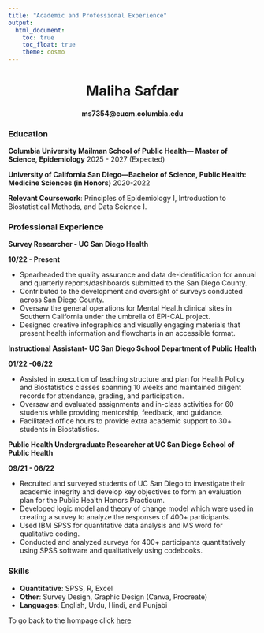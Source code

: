 ```yaml
---
title: "Academic and Professional Experience"
output: 
  html_document:
    toc: true
    toc_float: true
    theme: cosmo
---
```


<div style="text-align: center;margin-top:10px;"><h1>Maliha Safdar</h1><h4>ms7354@cucm.columbia.edu</h4></div>


### **Education**

**Columbia University Mailman School of Public Health— Master of Science, Epidemiology**
2025 - 2027 (Expected)

**University of California San Diego—Bachelor of Science, Public Health: Medicine Sciences (in Honors)**
2020-2022

**Relevant Coursework**: Principles of Epidemiology I, Introduction to Biostatistical Methods, and Data Science I.

### **Professional Experience**

**Survey Researcher -  UC San Diego Health**    

**10/22 - Present**

* Spearheaded the quality assurance and data de-identification for annual and quarterly reports/dashboards submitted to the San Diego County.
* Contributed to the development and oversight of surveys conducted across San Diego County.
* Oversaw the general operations for Mental Health clinical sites in Southern California under the umbrella of EPI-CAL project.
* Designed creative infographics and visually engaging materials that present health information and flowcharts in 
an accessible format.

**Instructional Assistant- UC San Diego School Department of Public Health**

**01/22 -06/22**

* Assisted in execution of teaching structure and plan for Health Policy and Biostatistics classes spanning 10 weeks 
and maintained diligent records for attendance, grading, and participation.
* Oversaw and evaluated assignments and in-class activities for 60 students while providing mentorship, 
feedback, and guidance.
* Facilitated office hours to provide extra academic support to 30+ students in Biostatistics.

**Public Health Undergraduate Researcher at UC San Diego School of  Public Health**

**09/21 - 06/22**

* Recruited and surveyed students of UC San Diego to investigate their academic integrity and develop key 
objectives to form an evaluation plan for the Public Health Honors Practicum.
* Developed logic model and theory of change model which were used in creating a survey to analyze the 
responses of 400+ participants.
* Used IBM SPSS for quantitative data analysis and MS word for qualitative coding.
* Conducted and analyzed surveys for 400+ participants quantitatively using SPSS software and qualitatively using 
codebooks.

### **Skills**
* **Quantitative**: SPSS, R, Excel
* **Other**: Survey Design, Graphic Design (Canva, Procreate)
* **Languages**: English, Urdu, Hindi, and Punjabi

To go back to the hompage click [here](index.html)